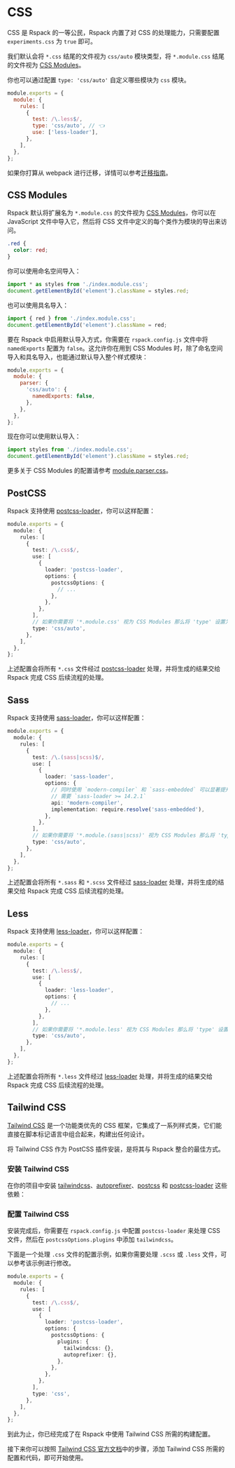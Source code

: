 
# CSS

CSS 是 Rspack 的一等公民，Rspack 内置了对 CSS 的处理能力，只需要配置 `experiments.css` 为 `true` 即可。

我们默认会将 `*.css` 结尾的文件视为 `css/auto` 模块类型，将 `*.module.css` 结尾的文件视为 [CSS Modules](https://github.com/css-modules/css-modules)。

你也可以通过配置 `type: 'css/auto'` 自定义哪些模块为 `css` 模块。

```js title=rspack.config.js
module.exports = {
  module: {
    rules: [
      {
        test: /\.less$/,
        type: 'css/auto', // 👈
        use: ['less-loader'],
      },
    ],
  },
};
```

如果你打算从 webpack 进行迁移，详情可以参考[迁移指南](/guide/migration/webpack#去除-css-loader-和-style-loader-和-mini-css-extract-plugin)。

## CSS Modules

Rspack 默认将扩展名为 `*.module.css` 的文件视为 [CSS Modules](https://github.com/css-modules/css-modules)，你可以在 JavaScript 文件中导入它，然后将 CSS 文件中定义的每个类作为模块的导出来访问。

```css title="index.module.css"
.red {
  color: red;
}
```

你可以使用命名空间导入：

```ts title="index.js"
import * as styles from './index.module.css';
document.getElementById('element').className = styles.red;
```

也可以使用具名导入：

```ts
import { red } from './index.module.css';
document.getElementById('element').className = red;
```

要在 Rspack 中启用默认导入方式，你需要在 `rspack.config.js` 文件中将 `namedExports` 配置为 `false`。这允许你在用到 CSS Modules 时，除了命名空间导入和具名导入，也能通过默认导入整个样式模块：

```js title=rspack.config.js
module.exports = {
  module: {
    parser: {
      'css/auto': {
        namedExports: false,
      },
    },
  },
};
```

现在你可以使用默认导入：

```js
import styles from './index.module.css';
document.getElementById('element').className = styles.red;
```

更多关于 CSS Modules 的配置请参考 [module.parser.css](/config/module#moduleparsercss)。

## PostCSS

Rspack 支持使用 [postcss-loader](https://github.com/webpack-contrib/postcss-loader)，你可以这样配置：

<PackageManagerTabs command="add postcss postcss-loader -D" />

```ts title="rspack.config.js"
module.exports = {
  module: {
    rules: [
      {
        test: /\.css$/,
        use: [
          {
            loader: 'postcss-loader',
            options: {
              postcssOptions: {
                // ...
              },
            },
          },
        ],
        // 如果你需要将 '*.module.css' 视为 CSS Modules 那么将 'type' 设置为 'css/auto' 否则设置为 'css'
        type: 'css/auto',
      },
    ],
  },
};
```

上述配置会将所有 `*.css` 文件经过 [postcss-loader](https://github.com/webpack-contrib/postcss-loader) 处理，并将生成的结果交给 Rspack 完成 CSS 后续流程的处理。

## Sass

Rspack 支持使用 [sass-loader](https://github.com/webpack-contrib/sass-loader)，你可以这样配置：

<PackageManagerTabs command="add sass-embedded sass-loader -D" />

```ts title="rspack.config.js"
module.exports = {
  module: {
    rules: [
      {
        test: /\.(sass|scss)$/,
        use: [
          {
            loader: 'sass-loader',
            options: {
              // 同时使用 `modern-compiler` 和 `sass-embedded` 可以显著提升构建性能
              // 需要 `sass-loader >= 14.2.1`
              api: 'modern-compiler',
              implementation: require.resolve('sass-embedded'),
            },
          },
        ],
        // 如果你需要将 '*.module.(sass|scss)' 视为 CSS Modules 那么将 'type' 设置为 'css/auto' 否则设置为 'css'
        type: 'css/auto',
      },
    ],
  },
};
```

上述配置会将所有 `*.sass` 和 `*.scss` 文件经过 [sass-loader](https://github.com/webpack-contrib/sass-loader) 处理，并将生成的结果交给 Rspack 完成 CSS 后续流程的处理。

## Less

Rspack 支持使用 [less-loader](https://github.com/webpack-contrib/less-loader)，你可以这样配置：

<PackageManagerTabs command="add less less-loader -D" />

```ts title="rspack.config.js"
module.exports = {
  module: {
    rules: [
      {
        test: /\.less$/,
        use: [
          {
            loader: 'less-loader',
            options: {
              // ...
            },
          },
        ],
        // 如果你需要将 '*.module.less' 视为 CSS Modules 那么将 'type' 设置为 'css/auto' 否则设置为 'css'
        type: 'css/auto',
      },
    ],
  },
};
```

上述配置会将所有 `*.less` 文件经过 [less-loader](https://github.com/webpack-contrib/less-loader) 处理，并将生成的结果交给 Rspack 完成 CSS 后续流程的处理。

## Tailwind CSS

[Tailwind CSS](https://tailwindcss.com/) 是一个功能类优先的 CSS 框架，它集成了一系列样式类，它们能直接在脚本标记语言中组合起来，构建出任何设计。

将 Tailwind CSS 作为 PostCSS 插件安装，是将其与 Rspack 整合的最佳方式。

### 安装 Tailwind CSS

在你的项目中安装 [tailwindcss](https://tailwindcss.com/)、[autoprefixer](https://github.com/postcss/autoprefixer)、[postcss](https://postcss.org/) 和 [postcss-loader](https://www.npmjs.com/package/postcss-loader) 这些依赖：

<PackageManagerTabs command="add tailwindcss autoprefixer postcss postcss-loader -D" />

### 配置 Tailwind CSS

安装完成后，你需要在 `rspack.config.js` 中配置 `postcss-loader` 来处理 CSS 文件，然后在 `postcssOptions.plugins` 中添加 `tailwindcss`。

下面是一个处理 `.css` 文件的配置示例，如果你需要处理 `.scss` 或 `.less` 文件，可以参考该示例进行修改。

```ts title="rspack.config.js"
module.exports = {
  module: {
    rules: [
      {
        test: /\.css$/,
        use: [
          {
            loader: 'postcss-loader',
            options: {
              postcssOptions: {
                plugins: {
                  tailwindcss: {},
                  autoprefixer: {},
                },
              },
            },
          },
        ],
        type: 'css',
      },
    ],
  },
};
```

到此为止，你已经完成了在 Rspack 中使用 Tailwind CSS 所需的构建配置。

接下来你可以按照 [Tailwind CSS 官方文档](https://tailwindcss.com/docs/installation/using-postcss)中的步骤，添加 Tailwind CSS 所需的配置和代码，即可开始使用。
